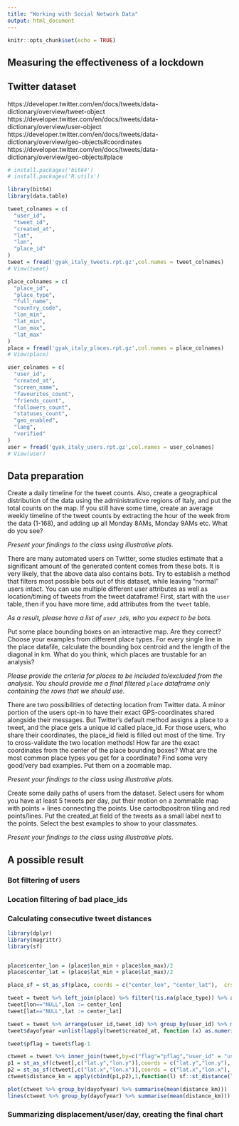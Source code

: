 ```yaml
---
title: "Working with Social Network Data"
output: html_document
---
```


```r
knitr::opts_chunk$set(echo = TRUE)
```
## Measuring the effectiveness of a lockdown


## Twitter dataset

https://developer.twitter.com/en/docs/tweets/data-dictionary/overview/tweet-object
https://developer.twitter.com/en/docs/tweets/data-dictionary/overview/user-object
https://developer.twitter.com/en/docs/tweets/data-dictionary/overview/geo-objects#coordinates
https://developer.twitter.com/en/docs/tweets/data-dictionary/overview/geo-objects#place

```r
# install.packages('bit64')
# install.packages('R.utils')

library(bit64)
library(data.table)

tweet_colnames = c(
  "user_id",
  "tweet_id",
  "created_at",
  "lat",
  "lon",
  "place_id"
)
tweet = fread('gyak_italy_tweets.rpt.gz',col.names = tweet_colnames)
# View(tweet)

place_colnames = c(
  "place_id",
  "place_type",
  "full_name",
  "country_code",
  "lon_min",
  "lat_min",
  "lon_max",
  "lat_max"
)
place = fread('gyak_italy_places.rpt.gz',col.names = place_colnames)
# View(place)

user_colnames = c(
  "user_id",
  "created_at",
  "screen_name",
  "favourites_count",
  "friends_count",
  "followers_count",
  "statuses_count",
  "geo_enabled",
  "lang",
  "verified"
)
user = fread('gyak_italy_users.rpt.gz',col.names = user_colnames)
# View(user)
```


## Data preparation

Create a daily timeline for the tweet counts. Also, create a geographical distribution of the data using the administraticve regions of Italy, and put the total counts on the map. If you still have some time, create an average weekly timeline of the tweet counts by extracting the hour of the week from the data (1-168), and adding up all Monday 8AMs, Monday 9AMs etc. What do you see?

*Present your findings to the class using illustrative plots.*


There are many automated users on Twitter, some studies estimate that a significant amount of the generated content comes from these bots. It is very likely, that the above data also contains bots. Try to establish a method that filters most possible bots out of this dataset, while leaving "normal" users intact. You can use multiple different user attributes as well as location/timing of tweets from the tweet dataframe! First, start with the `user` table, then if you have more time, add attributes from the `tweet` table. 

*As a result, please have a list of `user_id`s, who you expect to be bots.*

Put some place bounding boxes on an interactive map. Are they correct? Choose your examples from different place types. For every single line in the place datafile, calculate the bounding box centroid and the length of the diagonal in km. What do you think, which places are trustable for an analysis?

*Please provide the criteria for places to be included to/excluded from the analysis. You should provide me a final filtered `place` dataframe only containing the rows that we should use.*

There are two possibilities of detecting location from Twitter data. A minor portion of the users opt-in to have their exact GPS-coordinates shared alongside their messages. But Twitter's default method assigns a place to a tweet, and the place gets a unique id called place_id. For those users, who share their coordinates, the place_id field is filled out most of the time. Try to cross-validate the two location methods! How far are the exact coordinates from the center of the place bounding boxes? What are the most common place types you get for a coordinate? Find some very good/very bad examples. Put them on a zoomable map.

*Present your findings to the class using illustrative plots.*

Create some daily paths of users from the dataset. Select users for whom you have at least 5 tweets per day, put their motion on a zommable map with points + lines connecting the points. Use cartodbpositron tiling and red points/lines. Put the created_at field of the tweets as a small label next to the points. Select the best examples to show to your classmates.

*Present your findings to the class using illustrative plots.*

## A possible result

### Bot filtering of users

### Location filtering of bad place_ids

### Calculating consecutive tweet distances
```r
library(dplyr)
library(magrittr)
library(sf)


place$center_lon = (place$lon_min + place$lon_max)/2
place$center_lat = (place$lat_min + place$lat_max)/2

place_sf = st_as_sf(place, coords = c("center_lon", "center_lat"),  crs = 4326, agr = "constant")

tweet = tweet %>% left_join(place) %>% filter(!is.na(place_type)) %>% as.data.table
tweet[lon=="NULL",lon := center_lon]
tweet[lat=="NULL",lat := center_lat]

tweet = tweet %>% arrange(user_id,tweet_id) %>% group_by(user_id) %>% mutate(flag = row_number())
tweet$dayofyear =unlist(lapply(tweet$created_at, function (x) as.numeric(strftime(x, format = "%j"))))

tweet$pflag = tweet$flag-1

ctweet = tweet %>% inner_join(tweet,by=c("flag"="pflag","user_id" = "user_id","dayofyear" = "dayofyear"))
p1 = st_as_sf(ctweet[,c("lat.y","lon.y")],coords = c("lat.y","lon.y"), crs=4326, agr="constant") %>% st_transform(3785)
p2 = st_as_sf(ctweet[,c("lat.x","lon.x")],coords = c("lat.x","lon.x"), crs=4326, agr="constant") %>% st_transform(3785)
ctweet$distance_km = apply(cbind(p1,p2),1,function(l) sf::st_distance(l[[1]],l[[2]])/1000)

plot(ctweet %>% group_by(dayofyear) %>% summarise(mean(distance_km)))
lines(ctweet %>% group_by(dayofyear) %>% summarise(mean(distance_km)))

```


### Summarizing displacement/user/day, creating the final chart


